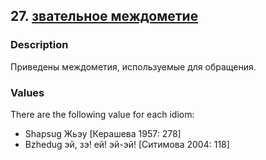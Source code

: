 ## 27. <a href =  'https://agricolamz.github.io/The_Circassian_Isoglosses_Database/27.html'>звательное междометие</a>
### Description

Приведены междометия, используемые для обращения.

### Values
There are the following value for each idiom:

* Shapsug  Жьэу [Керашева 1957: 278] 
* Bzhedug  эй, зэ! ей! эй-эй! [Ситимова 2004: 118] 

